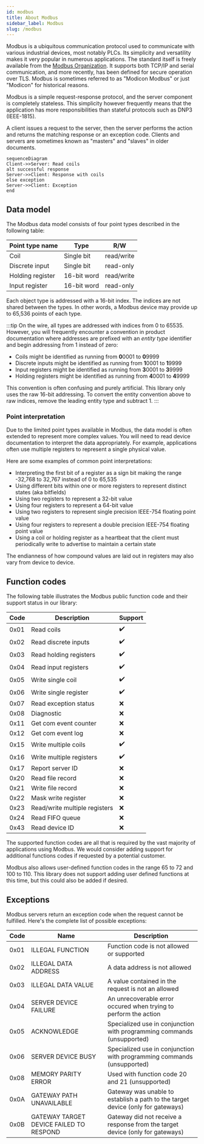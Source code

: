 ```yaml
---
id: modbus
title: About Modbus
sidebar_label: Modbus
slug: /modbus
---
```



Modbus is a ubiquitous communication protocol used to communicate with various industrial devices, most notably PLCs. Its simplicity and versatility makes
it very popular in numerous applications. The standard itself is freely available from the [Modbus Organization](https://modbus.org/). It supports both TCP/IP
and serial communication, and more recently, has been defined for secure operation over TLS. Modbus is sometimes referred to as "Modicon Modbus" or just
"Modicon" for historical reasons.

Modbus is a simple request-response protocol, and the server component is completely stateless. This simplicity however frequently means that the application
has more responsibilities than stateful protocols such as DNP3 (IEEE-1815).

A client issues a request to the server, then the server performs the action and returns the matching response or an exception code. Clients and servers are
sometimes known as "masters" and "slaves" in older documents.

```mermaid
sequenceDiagram
Client->>Server: Read coils
alt successful response
Server->>Client: Response with coils
else exception
Server->>Client: Exception
end
```

## Data model

The Modbus data model consists of four point types described in the following table:

| Point type name  | Type        | R/W        |
| ---------------- | ----------- | ---------- |
| Coil             | Single bit  | read/write |
| Discrete input   | Single bit  | read-only  |
| Holding register | 16-bit word | read/write |
| Input register   | 16-bit word | read-only  |

Each object type is addressed with a 16-bit index. The indices are not shared between the types.
In other words, a Modbus device may provide up to 65,536 points of each type.

:::tip
On the wire, all types are addressed with indices from 0 to 65535. However, you will frequently encounter a convention in product documentation where addresses
are prefixed with an *entity type* identifier and begin addressing from 1 instead of zero:

* Coils might be identified as running from **0**0001 to **0**9999
* Discrete inputs might be identified as running from **1**0001 to **1**9999
* Input registers might be identified as running from **3**0001 to **3**9999
* Holding registers might be identified as running from **4**0001 to **4**9999

This convention is often confusing and purely artificial. This library only uses the raw 16-bit addressing. To convert the entity convention above to raw indices,
remove the leading entity type and subtract 1.
:::

### Point interpretation

Due to the limited point types available in Modbus, the data model is often extended to represent more complex values. You will need to read device
documentation to interpret the data appropriately. For example, applications often use multiple registers to represent a single physical value.

Here are some examples of common point interpretations:

- Interpreting the first bit of a register as a sign bit making the range -32,768 to 32,767 instead of 0 to 65,535
- Using different bits within one or more registers to represent distinct states (aka bitfields)
- Using two registers to represent a 32-bit value
- Using four registers to represent a 64-bit value
- Using two registers to represent single precision IEEE-754 floating point value
- Using four registers to represent a double precision IEEE-754 floating point value
- Using a coil or holding register as a heartbeat that the client must periodically write to advertise to maintain a certain state

The endianness of how compound values are laid out in registers may also vary from device to device.

## Function codes

The following table illustrates the Modbus public function code and their support status in our library:

| Code | Description                   | Support |
| ---- | ----------------------------- | ------- |
| 0x01 | Read coils                    | ✔️    |
| 0x02 | Read discrete inputs          | ✔️    |
| 0x03 | Read holding registers        | ✔️    |
| 0x04 | Read input registers          | ✔️    |
| 0x05 | Write single coil             | ✔️    |
| 0x06 | Write single register         | ✔️    |
| 0x07 | Read exception status         | ❌       |
| 0x08 | Diagnostic                    | ❌       |
| 0x11 | Get com event counter         | ❌       |
| 0x12 | Get com event log             | ❌       |
| 0x15 | Write multiple coils          | ✔️    |
| 0x16 | Write multiple registers      | ✔️    |
| 0x17 | Report server ID              | ❌       |
| 0x20 | Read file record              | ❌       |
| 0x21 | Write file record             | ❌       |
| 0x22 | Mask write register           | ❌       |
| 0x23 | Read/write multiple registers | ❌       |
| 0x24 | Read FIFO queue               | ❌       |
| 0x43 | Read device ID                | ❌       |

The supported function codes are all that is required by the vast majority of applications using Modbus. We would consider adding support for additional
functions codes if requested by a potential customer.


Modbus also allows user-defined function codes in the range 65 to 72 and 100 to 110. This library does not support adding user defined functions at this time,
but this could also be added if desired.

## Exceptions

Modbus servers return an exception code when the request cannot be fulfilled. Here's the complete list of possible exceptions:

| Code | Name                                    | Description                                                                     |
| ---- | --------------------------------------- | ------------------------------------------------------------------------------- |
| 0x01 | ILLEGAL FUNCTION                        | Function code is not allowed or supported                                       |
| 0x02 | ILLEGAL DATA ADDRESS                    | A data address is not allowed                                                   |
| 0x03 | ILLEGAL DATA VALUE                      | A value contained in the request is not an allowed                              |
| 0x04 | SERVER DEVICE FAILURE                   | An unrecoverable error occured when trying to perform the action                |
| 0x05 | ACKNOWLEDGE                             | Specialized use in conjunction with programming commands (unsupported)          |
| 0x06 | SERVER DEVICE BUSY                      | Specialized use in conjunction with programming commands (unsupported)          |
| 0x08 | MEMORY PARITY ERROR                     | Used with function code 20 and 21 (unsupported)                                 |
| 0x0A | GATEWAY PATH UNAVAILABLE                | Gateway was unable to establish a path to the target device (only for gateways) |
| 0x0B | GATEWAY TARGET DEVICE FAILED TO RESPOND | Gateway did not receive a response from the target device (only for gateways)   |
